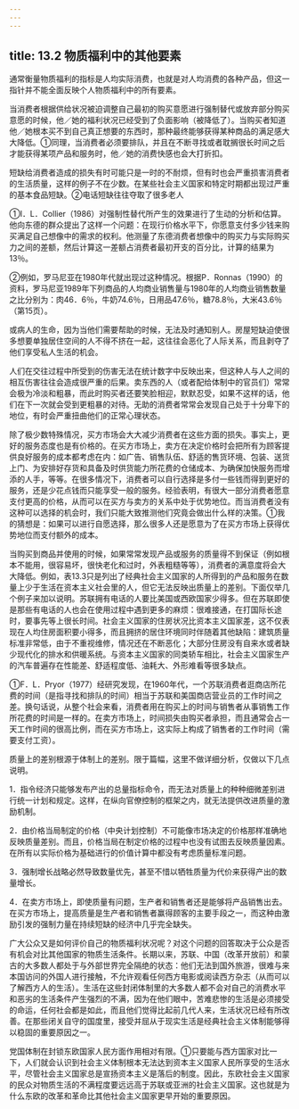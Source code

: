 ```yaml
---
---
---
```

title: 13.2 物质福利中的其他要素
---



通常衡量物质福利的指标是人均实际消费，也就是对人均消费的各种产品，但这一指针并不能全面反映个人物质福利中的所有要素。

当消费者根据供给状况被迫调整自己最初的购买意愿进行强制替代或放弃部分购买意愿的时候，他／她的福利状况已经受到了负面影响（被降低了）。当购买者知道他／她根本买不到自己真正想要的东西时，那种最终能够获得某种商品的满足感大大降低。①同理，当消费者必须要排队，并且在不断寻找或者耽搁很长时间之后才能获得某项产品和服务时，他／她的消费快感也会大打折扣。

短缺给消费者造成的损失有时可能只是一时的不耐烦，但有时也会严重损害消费者的生活质量，这样的例子不在少数。在某些社会主义国家和特定时期都出现过严重的基本食品短缺。②电话短缺往往夺取了很多老人

①I．L．Collier（1986）对强制性替代所产生的效果进行了生动的分析和估算。他向东德的群众提出了这样一个问题：在现行价格水平下，你愿意支付多少钱来购买满足自己想像中的需求的权利。他测量了东德消费者想像中的购买力与实际购买力之间的差额，然后计算这一差额占消费者最初开支的百分比，计算的结果为13％。

②例如，罗马尼亚在1980年代就出现过这种情况。根据P．Ronnas（1990）的资料，罗马尼亚1989年下列商品的人均商业销售量与1980年的人均商业销售数量之比分别为：肉46．6％，牛奶74.6％，日用品47.6％，糖78.8％，大米43.6％（第15页）。


或病人的生命，因为当他们需要帮助的时候，无法及时通知别人。房屋短缺迫使很多想要单独居住空间的人不得不挤在一起，这往往会恶化了人际关系，而且剥夺了他们享受私人生活的机会。

人们在交往过程中所受到的伤害无法在统计数字中反映出来，但这种人与人之间的相互伤害往往会造成很严重的后果。卖东西的人（或者配给体制中的官员们）常常会极为冷淡和粗暴，而此时购买者还要笑脸相迎，默默忍受，如果不这样的话，他们在下一次就会受到更粗暴的对待。无助的消费者常常会发现自己处于十分卑下的地位，有时会严重扭曲他们的正常心理状态。

除了极少数特殊情况，买方市场会大大减少消费者在这些方面的损失。事实上，更好的服务态度也是有价格的。在买方市场上，卖方在决定价格时会把所有为顾客提供良好服务的成本都考虑在内：如广告、销售队伍、舒适的售货环境、包装、送货上门、为安排好存货和具备及时供货能力所花费的仓储成本、为确保加快服务而增添的人手，等等。在很多情况下，消费者可以自行选择是多付一些钱而得到更好的服务，还是少花点钱而只能享受一般的服务。经验表明，有很大一部分消费者愿意支付更高的价格，从而可以在买方与卖方的关系中处于优势地位。而当消费者没有这种可以选择的机会时，我们只能大致推测他们究竟会做出什么样的决策。①我的猜想是：如果可以进行自愿选择，那么很多人还是愿意为了在买方市场上获得优势地位而支付额外的成本。

当购买到商品并使用的时候，如果常常发现产品或服务的质量得不到保证（例如根本不能用，很容易坏，很快老化和过时，外表粗糙等等），消费者的满意度将会大大降低。例如，表13.3只是列出了经典社会主义国家的人所得到的产品和服务在数量上少于生活在资本主义社会里的人，但它无法反映出质量上的差别。下面仅举几个例子来加以说明。苏联拥有电话的人要比美国或西欧国家少得多。但在苏联即使是那些有电话的人也会在使用过程中遇到更多的麻烦：很难接通，在打国际长途时，要事先等上很长时间。社会主义国家的住房状况比资本主义国家差，这不仅表现在人均住房面积要小得多，而且拥挤的居住环境同时伴随着其他缺陷：建筑质量标准非常低，由于不重视维修，情况还在不断恶化；大部分住房没有自来水或者缺少现代化的排水和供暖系统。与资本主义国家的同类轿车相比，社会主义国家生产的汽车普遍存在性能差、舒适程度低、油耗大、外形难看等很多缺点。

①F．L．Pryor（1977）经研究发现，在1960年代，一个苏联消费者逛商店所花费的时间（是指寻找和排队的时间）相当于苏联和美国商店营业员的工作时间之差。换句话说，从整个社会来看，消费者用在购买上的时间与销售者从事销售工作所花费的时间是一样的。在卖方市场上，时间损失由购买者承担，而且通常会占一天工作时间的很高比例，而在买方市场上，这实际上构成了销售者的工作时间（需要支付工资）。



质量上的差别根源于体制上的差别。限于篇幅，这里不做详细分析，仅做以下几点说明。

1．指令经济只能够发布产出的总量指标命令，而无法对质量上的种种细微差别进行统一计划和规定。这样，在纵向官僚控制的框架之内，就无法提供改进质量的激励机制。

2．由价格当局制定的价格（中央计划控制）不可能像市场决定的价格那样准确地反映质量差别。而且，价格当局在制定价格的过程中也没有试图去反映质量因素。在所有以实际价格为基础进行的价值计算中都没有考虑质量标准问题。

3．强制增长战略必然导致数量优先，甚至不惜以牺牲质量为代价来获得产出的数量增长。

4．在卖方市场上，即使质量有问题，生产者和销售者还是能够将产品销售出去。在买方市场上，提高质量是生产者和销售者赢得顾客的主要手段之一，而这种由激励引发的强制力量在持续短缺的经济中几乎完全缺失。

广大公众又是如何评价自己的物质福利状况呢？对这个问题的回答取决于公众是否有机会对比其他国家的物质生活条件。长期以来，苏联、中国（改革开放前）和蒙古的大多数人都处于与外部世界完全隔绝的状态：他们无法到国外旅游，很难与来本国访问的外国人进行接触，不允许观看任何西方电影或阅读西方杂志（从而可以了解西方人的生活）。生活在这些封闭体制里的大多数人都不会对自己的消费水平和恶劣的生活条件产生强烈的不满，因为在他们眼中，苦难悲惨的生活是必须接受的命运，任何社会都是如此，而且他们觉得比起前几代人来，生活状况已经有所改善。在那些闭关自守的国度里，接受并屈从于现实生活是经典社会主义体制能够得以稳固的重要原因之一。



党国体制在封锁东欧国家人民方面作用相对有限。①只要能与西方国家对比一下，人们就会认识到社会主义体制根本无法达到资本主义国家人民所享受的生活水平，尽管社会主义国家总是宣扬资本主义是落后的制度。因此，东欧社会主义国家的民众对物质生活的不满程度要远远高于苏联或亚洲的社会主义国家。这也就是为什么东欧的改革和革命比其他社会主义国家更早开始的重要原因。